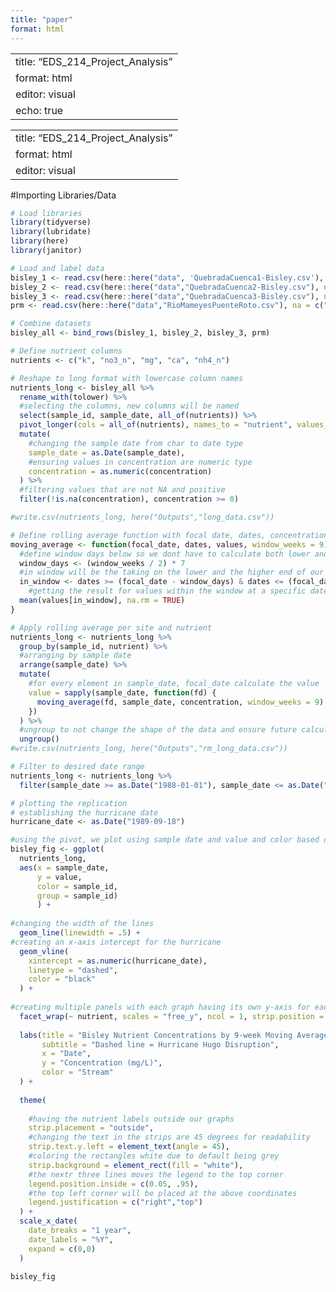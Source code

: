 ```yaml
---
title: "paper"
format: html
---
```


---
title: "EDS_214_Project_Analysis"
format: html
editor: visual
echo: true
---

---
title: "EDS_214_Project_Analysis"
format: html
editor: visual
---

#Importing Libraries/Data

```r
# Load libraries
library(tidyverse)
library(lubridate)
library(here)
library(janitor)
```

```r
# Load and label data
bisley_1 <- read.csv(here::here("data", 'QuebradaCuenca1-Bisley.csv'), na = c("-99999", "")) |> janitor::clean_names()
bisley_2 <- read.csv(here::here("data","QuebradaCuenca2-Bisley.csv"), na = c("-99999", "")) |> janitor::clean_names()
bisley_3 <- read.csv(here::here("data","QuebradaCuenca3-Bisley.csv"), na = c("-99999", "")) |> janitor::clean_names()
prm <- read.csv(here::here("data","RioMameyesPuenteRoto.csv"), na = c("-99999", "")) |> janitor::clean_names()

```

```r
# Combine datasets
bisley_all <- bind_rows(bisley_1, bisley_2, bisley_3, prm)
```

```r
# Define nutrient columns
nutrients <- c("k", "no3_n", "mg", "ca", "nh4_n")

```

```r
# Reshape to long format with lowercase column names
nutrients_long <- bisley_all %>%
  rename_with(tolower) %>%
  #selecting the columns, new columns will be named
  select(sample_id, sample_date, all_of(nutrients)) %>%
  pivot_longer(cols = all_of(nutrients), names_to = "nutrient", values_to = "concentration") %>%
  mutate(
    #changing the sample date from char to date type
    sample_date = as.Date(sample_date),
    #ensuring values in concentration are numeric type
    concentration = as.numeric(concentration)
  ) %>%
  #filtering values that are not NA and positive
  filter(!is.na(concentration), concentration >= 0)

#write.csv(nutrients_long, here("Outputs","long_data.csv"))
```

```r
# Define rolling average function with focal date, dates, concentration and window weeks 
moving_average <- function(focal_date, dates, values, window_weeks = 9) {
  #define window days below so we dont have to calculate both lower and higher
  window_days <- (window_weeks / 2) * 7
  #in window will be the taking on the lower and the higher end of our limit
  in_window <- dates >= (focal_date - window_days) & dates <= (focal_date + window_days)
    #getting the result for values within the window at a specific date
  mean(values[in_window], na.rm = TRUE)
}
```

```r
# Apply rolling average per site and nutrient
nutrients_long <- nutrients_long %>%
  group_by(sample_id, nutrient) %>%
  #arranging by sample date
  arrange(sample_date) %>%
  mutate(
    #for every element in sample_date, focal_date calculate the value
    value = sapply(sample_date, function(fd) {
      moving_average(fd, sample_date, concentration, window_weeks = 9)
    })
  ) %>%
  #ungroup to not change the shape of the data and ensure future calculations are not affected
  ungroup()
#write.csv(nutrients_long, here("Outputs","rm_long_data.csv"))
```

```r
# Filter to desired date range
nutrients_long <- nutrients_long %>%
  filter(sample_date >= as.Date("1988-01-01"), sample_date <= as.Date("1994-12-31"))

```

```r
# plotting the replication
# establishing the hurricane date
hurricane_date <- as.Date("1989-09-18")

#using the pivot, we plot using sample date and value and color based on site ID
bisley_fig <- ggplot(
  nutrients_long, 
  aes(x = sample_date, 
      y = value, 
      color = sample_id,
      group = sample_id)
      ) +
  
#changing the width of the lines
  geom_line(linewidth = .5) +
#creating an x-axis intercept for the hurricane
  geom_vline(
    xintercept = as.numeric(hurricane_date),
    linetype = "dashed",
    color = "black"
  ) + 
  
#creating multiple panels with each graph having its own y-axis for each nutrient and labels to the left
  facet_wrap(~ nutrient, scales = "free_y", ncol = 1, strip.position = "left") +
  
  labs(title = "Bisley Nutrient Concentrations by 9-week Moving Averages",
       subtitle = "Dashed line = Hurricane Hugo Disruption",
       x = "Date",
       y = "Concentration (mg/L)",
       color = "Stream"
  ) +
  
  theme(
    
    #having the nutrient labels outside our graphs
    strip.placement = "outside",
    #changing the text in the strips are 45 degrees for readability
    strip.text.y.left = element_text(angle = 45),
    #coloring the rectangles white due to default being grey
    strip.background = element_rect(fill = "white"),
    #the nextr three lines moves the legend to the top corner
    legend.position.inside = c(0.05, .95),
    #the top left corner will be placed at the above coordinates
    legend.justification = c("right","top")
  ) +
  scale_x_date(
    date_breaks = "1 year",
    date_labels = "%Y",
    expand = c(0,0)
  )

bisley_fig
```


